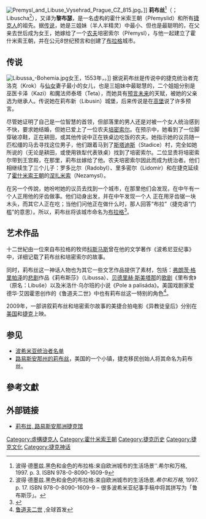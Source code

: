 [[File:Premysl_and_Libuse_Vysehrad_Prague_CZ_815.jpg|thumb]]。]]
'''莉布丝'''<ref>波得·德墨兹.黑色和金色的布拉格:来自欧洲城市的生活场景''.希尔和万格, 1997. p. 3. ISBN 978-0-8090-1609-9</ref>（{{lang-cs|Libuše}}；{{lang-de|Libussa或}}Libuscha<ref>波得·德墨兹.黑色和金色的布拉格:来自欧洲城市的生活场景''.希尔和万格'', 1997. p. 17. ISBN 978-0-8090-1609-9 – 很多波希米亚纪事手稿中将其拼写为「鲁布斯莎」。</ref>），又译为'''黎布瑟'''，是一名虚构的霍什米索王朝（Přemyslid）和所有[[捷克人|捷克人]]的祖先。据[[传说|传说]]，她是三姐妹（半人半精灵）中最小、但也是最聪明的，在父亲去世后成为女王，她嫁给了一个[[农夫|农夫]]培密索尔（Přemysl），与他一起建立了霍什米索王朝，并在公元8世纪预言和创建了[[布拉格|布拉格]]城市。

== 传说 ==
[[File:Libussa_-Bohemia.jpg|thumb]]女王，1553年，{{link-en|黃油圖標標記|Promptuarium Iconum Insigniorum}}。]]
据说莉布丝是传说中的捷克统治者克洛克（Krok）与[[仙女|仙女]]妻子最小的女儿，也是三姐妹中最聪慧的，二个姐姐分别是巫医卡泽（Kazi）和魔法师泰塔（Teta），而她具有[[预言未来|预言未来]]的天赋，被她的父亲选为继承人。传说她在莉布新（Libusin）城堡，后来传说是在[[高堡|高堡]]说了许多预言。

尽管她证明了自己是一位智慧的首领，但部落里的男人还是对被一个女人统治感到不快，要求她结婚，但她已爱上了一位农夫[[培密索尔|培密索尔]]。在预示中，她看到了一位脚穿破凉鞋，正在耕田，或其他传说中正在铁桌边吃饭的农夫。她指示她的议员随一匹松缰的马去寻找这位男子，他们跟着马到了[[斯塔迪斯|斯塔迪斯]]（Stadice）村，完全如她所说的（无论是耕田，或使用铁犁代表铁桌）找到了培密索尔。二位显贵将培密索尔带到王宫殿，在那里，莉布丝嫁给了他。农夫培密索尔因此而成为统治者。他们相继续生了三个儿子：罗多比尔（Radobyl）、里多密尔（Lidomir）和在捷克延续了[[霍什米索王朝|霍什米索王朝]]的[[涅扎米索|涅扎米索]]（Nezamysl）。

在另一个传說，她吩咐她的议员去找到一个城市，在那里他们会发现，在中午有一个人正用他的牙齿做事。他们动身出发，并在中午发现一个人 正在用牙齿锯一块木头，而其它人正在吃；当他们问他正在做什么时，那人回答“布拉”（捷克语“门槛”的意思）。所以，莉布丝将该城市命名为[[布拉格|布拉格]]<ref>{{cite book|title=穆赛欧斯的传说,蒂克,里希特|first=托马斯|last=卡莱尔|authorlink=托马斯·卡莱尔|year=1874|publisher=查普曼和霍尔|location=伦敦|volume=1|pages=102–103}}</ref>。

==艺术作品==
十二世紀由一位來自布拉格的牧师[[科斯马斯|科斯马斯]]曾在他的文学著作《波希尼亚纪事》中，详细记载了莉布丝和培密索尔的故事。

同时，莉布丝这一神话人物也为其它一些文艺作品提供了素材，包括：[[弗朗茨·格里帕泽|弗朗茨·格里帕泽]]的[[悲剧|悲剧]]作品《莉布斯莎》（Libussa）、[[贝德里赫·斯美塔那|贝德里赫·斯美塔那]]的[[歌剧|歌剧]]《里布舍》（原名：Libuše）以及米洛什·乌尔班的小说《Pole a palisáda》。美国戏剧家爱德华·艾因霍恩创作的《鲁道夫二世》中也有莉布丝这一特别的角色<ref>[http://www.untitledtheater.com/Rudolf.html 鲁道夫二世] {{Wayback|url=http://www.untitledtheater.com/Rudolf.html |date=20120302030101 }},全球首发</ref>。

2009年，一部讲叙莉布丝和培密索尔故事的美捷合拍电影《异教徒皇后》分别在[[美国|美国]]和[[捷克|捷克]]上映。

== 参见 ==
* [[波希米亚统治者名单|波希米亚统治者名单]]
* [[路易斯安那州的莉布丝|路易斯安那州的莉布丝]]，美国的一个小镇，捷克移民创始人将其命名为莉布丝。

== 參考文獻 == 
{{reflist}}

== 外部链接 ==
* [http://czechmuseum.com/ 莉布丝, 路易斯安那洲捷克馆] {{Wayback|url=http://czechmuseum.com/ |date=20061006022644 }}

[[Category:虛構捷克人|Category:虛構捷克人]]
[[Category:霍什米索王朝|Category:霍什米索王朝]]
[[Category:捷克历史|Category:捷克历史]]
[[Category:捷克文化|Category:捷克文化]]
[[Category:捷克神话|Category:捷克神话]]